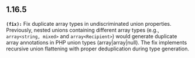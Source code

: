 ## 1.16.5
**`(fix):`** Fix duplicate array types in undiscriminated union properties. Previously, nested unions 
containing different array types (e.g., `array<string, mixed>` and `array<Recipient>`) would 
generate duplicate array annotations in PHP union types (array|array|null). The fix implements 
recursive union flattening with proper deduplication during type generation.


